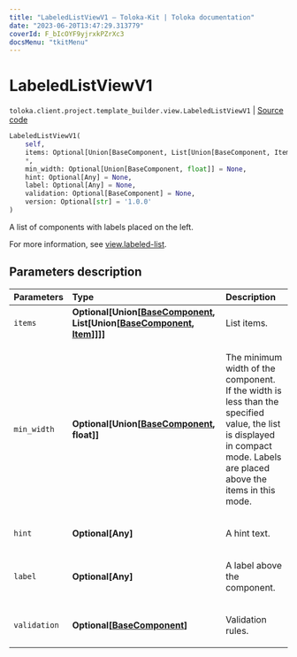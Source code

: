 ```yaml
---
title: "LabeledListViewV1 — Toloka-Kit | Toloka documentation"
date: "2023-06-20T13:47:29.313779"
coverId: F_bIcOYF9yjrxkPZrXc3
docsMenu: "tkitMenu"
---
```


# LabeledListViewV1

`toloka.client.project.template_builder.view.LabeledListViewV1` | [Source code](https://github.com/Toloka/toloka-kit/blob/v1.2.0/src/client/project/template_builder/view.py#L266)

```python
LabeledListViewV1(
    self,
    items: Optional[Union[BaseComponent, List[Union[BaseComponent, Item]]]] = None,
    *,
    min_width: Optional[Union[BaseComponent, float]] = None,
    hint: Optional[Any] = None,
    label: Optional[Any] = None,
    validation: Optional[BaseComponent] = None,
    version: Optional[str] = '1.0.0'
)
```

A list of components with labels placed on the left.

For more information, see [view.labeled-list](/docs/template-builder/reference/view.labeled-list).

## Parameters description

| Parameters | Type | Description |
| :----------| :----| :-----------|
`items`|**Optional\[Union\[[BaseComponent](/docs/toloka-kit/reference/toloka.client.project.template_builder.base.BaseComponent), List\[Union\[[BaseComponent](/docs/toloka-kit/reference/toloka.client.project.template_builder.base.BaseComponent), [Item](/docs/toloka-kit/reference/toloka.client.project.template_builder.view.LabeledListViewV1.Item)\]\]\]\]**|<p>List items.</p>
`min_width`|**Optional\[Union\[[BaseComponent](/docs/toloka-kit/reference/toloka.client.project.template_builder.base.BaseComponent), float\]\]**|<p>The minimum width of the component. If the width is less than the specified value, the list is displayed in compact mode. Labels are placed above the items in this mode.</p>
`hint`|**Optional\[Any\]**|<p>A hint text.</p>
`label`|**Optional\[Any\]**|<p>A label above the component.</p>
`validation`|**Optional\[[BaseComponent](/docs/toloka-kit/reference/toloka.client.project.template_builder.base.BaseComponent)\]**|<p>Validation rules.</p>